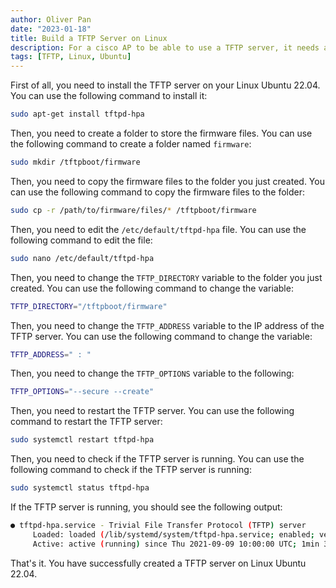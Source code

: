```yaml
---
author: Oliver Pan
date: "2023-01-18"
title: Build a TFTP Server on Linux
description: For a cisco AP to be able to use a TFTP server, it needs an IP address first. If you don't have a switch, you can use a laptop to create a TFTP server on Linux Ubuntu 22.04.
tags: [TFTP, Linux, Ubuntu]
---
```


First of all, you need to install the TFTP server on your Linux Ubuntu 22.04. You can use the following command to install it:

```bash
sudo apt-get install tftpd-hpa
```

Then, you need to create a folder to store the firmware files. You can use the following command to create a folder named `firmware`:

```bash
sudo mkdir /tftpboot/firmware
```

Then, you need to copy the firmware files to the folder you just created. You can use the following command to copy the firmware files to the folder:

```bash
sudo cp -r /path/to/firmware/files/* /tftpboot/firmware
```

Then, you need to edit the `/etc/default/tftpd-hpa` file. You can use the following command to edit the file:

```bash
sudo nano /etc/default/tftpd-hpa
```

Then, you need to change the `TFTP_DIRECTORY` variable to the folder you just created. You can use the following command to change the variable:

```bash
TFTP_DIRECTORY="/tftpboot/firmware"
```

Then, you need to change the `TFTP_ADDRESS` variable to the IP address of the TFTP server. You can use the following command to change the variable:

```bash
TFTP_ADDRESS=" : "
```

Then, you need to change the `TFTP_OPTIONS` variable to the following:

```bash
TFTP_OPTIONS="--secure --create"
```

Then, you need to restart the TFTP server. You can use the following command to restart the TFTP server:

```bash
sudo systemctl restart tftpd-hpa
```

Then, you need to check if the TFTP server is running. You can use the following command to check if the TFTP server is running:

```bash
sudo systemctl status tftpd-hpa
```

If the TFTP server is running, you should see the following output:

```bash
● tftpd-hpa.service - Trivial File Transfer Protocol (TFTP) server
     Loaded: loaded (/lib/systemd/system/tftpd-hpa.service; enabled; vendor preset: enabled)
     Active: active (running) since Thu 2021-09-09 10:00:00 UTC; 1min 30s ago
```

That's it. You have successfully created a TFTP server on Linux Ubuntu 22.04.
